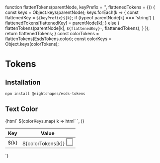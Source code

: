
function flattenTokens(parentNode, keyPrefix = '', flattenedTokens = {}) {
  const keys = Object.keys(parentNode);
  keys.forEach(k => {
    const flattenedKey = `${keyPrefix}${k}`;
    if (typeof parentNode[k] === 'string') {
      flattenedTokens[flattenedKey] = parentNode[k];
    } else {
      flattenTokens(parentNode[k], `${flattenedKey}-`, flattenedTokens);
    }
  });
  return flattenedTokens;
}
const colorTokens = flattenTokens(EsdsTokens.color);
const colorKeys = Object.keys(colorTokens);

<Meta title="Tokens" parameters={{}} />

# Tokens

## Installation

```bash
npm install @eightshapes/esds-tokens
```

## Text Color

<Story name="Text Color">
  {html`
    <table>
      <thead>
        <tr>
          <th>Key</th>
          <th>Value</th>
        </tr>
      </thead>
      <tbody>
        ${colorKeys.map(
          k =>
            html`
              <tr>
                <td>${k}</td>
                <td>
                  ${colorTokens[k]}
                  <div
                    style="height: 20px; width: 20px; background: ${colorTokens[
                      k
                    ]}; display: inline-block; border: solid 1px black;"
                  ></div>
                </td>
              </tr>
            `,
        )}
      </tbody>
    </table>
  `}
</Story>
